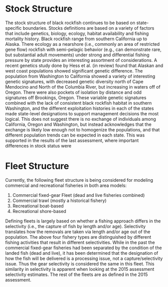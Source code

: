 # Stock Structure
The stock structure of black rockfish continues to be based on state-specific boundaries. Stocks definitions are based on a variety of factors that include genetics, biology, ecology, habitat availability and fishing mortality history. Black rockfish range from southern California up to Alaska. There ecology as a nearshore (i.e., commonly an area of restricted gene flow) rockfish with semi-pelagic behavior (e.g., can demonstrate rare, but substantial adult movements) under strong and differential fishing pressure by state provides an interesting assortment of considerations. A recent genetics study done by Hess et al. (in review) found that Alaskan and west coast populations showed significant genetic difference. The population from Washington to California showed a variety of interesting genetic signatures, with decreased genetic diversity north of Cape Mendocino and North of the Columbia River, but increasing in waters off of Oregon. There were also pockets of isolation by distance and odd signatures off Brookings, Oregon. These variable genetic signatures combined with the lack of consistent black rockfish habitat in southern Washington, and the different exploitation histories in each of the states made state-level designations to support management decisions the most logical. This does not suggest there is no exchange of individuals among California, Oregon and Washington, but instead acknowledges that the exchange is likely low enough not to homogenize the populations, and that different population trends can be expected in each state. This was supported in the results of the last assessment, where important differences in stock status were   

# Fleet Structure

Currently, the following fleet structure is being considered for modeling commercial and recreational fisheries in both area models:
 
1. Commercial fixed-gear Fleet (dead and live fisheries combined)
2. Commercial trawl (mostly a historical fishery)
3. Recreational boat-based 
4. Recreational shore-based

Defining fleets is largely based on whether a fishing approach differs in the selectivity (i.e., the capture of fish by length and/or age). Selectivity translates how the removals are taken via length and/or age out of the population. The above four fishery types are distinguished by different fishing activities that result in different selectivities. While in the past the commercial fixed-gear fisheries had been separated by the condition of the landed fish (dead and live), it has been determined that the designation of how the fish will be delivered is a processing issue, not a capture/selectivity issue. Thus the gear selectivity is considered the same in this fleet. This similarity in selectivity is apparent when looking at the 2015 assessment selectivity estimates. The rest of the fleets are as defined in the 2015 assessment.
